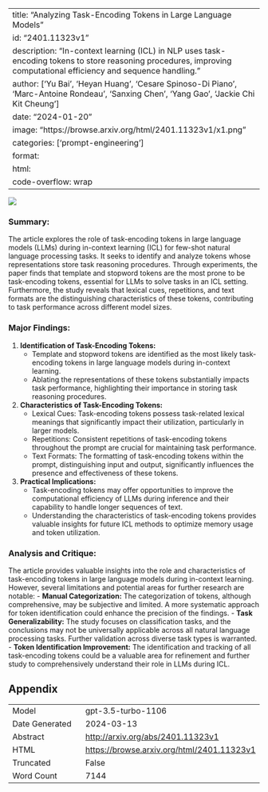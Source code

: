 
---
title: "Analyzing Task-Encoding Tokens in Large Language Models"
id: "2401.11323v1"
description: "In-context learning (ICL) in NLP uses task-encoding tokens to store reasoning procedures, improving computational efficiency and sequence handling."
author: ['Yu Bai', 'Heyan Huang', 'Cesare Spinoso-Di Piano', 'Marc-Antoine Rondeau', 'Sanxing Chen', 'Yang Gao', 'Jackie Chi Kit Cheung']
date: "2024-01-20"
image: "https://browse.arxiv.org/html/2401.11323v1/x1.png"
categories: ['prompt-engineering']
format:
  html:
    code-overflow: wrap
---

![](https://browse.arxiv.org/html/2401.11323v1/x1.png)

### **Summary:**
The article explores the role of task-encoding tokens in large language models (LLMs) during in-context learning (ICL) for few-shot natural language processing tasks. It seeks to identify and analyze tokens whose representations store task reasoning procedures. Through experiments, the paper finds that template and stopword tokens are the most prone to be task-encoding tokens, essential for LLMs to solve tasks in an ICL setting. Furthermore, the study reveals that lexical cues, repetitions, and text formats are the distinguishing characteristics of these tokens, contributing to task performance across different model sizes.

### **Major Findings:**
1. **Identification of Task-Encoding Tokens:**
   - Template and stopword tokens are identified as the most likely task-encoding tokens in large language models during in-context learning.
   - Ablating the representations of these tokens substantially impacts task performance, highlighting their importance in storing task reasoning procedures.
  
2. **Characteristics of Task-Encoding Tokens:**
   - Lexical Cues: Task-encoding tokens possess task-related lexical meanings that significantly impact their utilization, particularly in larger models.
   - Repetitions: Consistent repetitions of task-encoding tokens throughout the prompt are crucial for maintaining task performance.
   - Text Formats: The formatting of task-encoding tokens within the prompt, distinguishing input and output, significantly influences the presence and effectiveness of these tokens.

3. **Practical Implications:**
   - Task-encoding tokens may offer opportunities to improve the computational efficiency of LLMs during inference and their capability to handle longer sequences of text.
   - Understanding the characteristics of task-encoding tokens provides valuable insights for future ICL methods to optimize memory usage and token utilization.

### **Analysis and Critique:**
The article provides valuable insights into the role and characteristics of task-encoding tokens in large language models during in-context learning. However, several limitations and potential areas for further research are notable:
- **Manual Categorization:** The categorization of tokens, although comprehensive, may be subjective and limited. A more systematic approach for token identification could enhance the precision of the findings.
- **Task Generalizability:** The study focuses on classification tasks, and the conclusions may not be universally applicable across all natural language processing tasks. Further validation across diverse task types is warranted.
- **Token Identification Improvement:** The identification and tracking of all task-encoding tokens could be a valuable area for refinement and further study to comprehensively understand their role in LLMs during ICL.

## Appendix

|          |          |
|----------|----------|
| Model     | gpt-3.5-turbo-1106       |
| Date Generated     | 2024-03-13       |
| Abstract | [http://arxiv.org/abs/2401.11323v1](http://arxiv.org/abs/2401.11323v1)        |
| HTML     | [https://browse.arxiv.org/html/2401.11323v1](https://browse.arxiv.org/html/2401.11323v1)       |
| Truncated       | False       |
| Word Count       | 7144       |